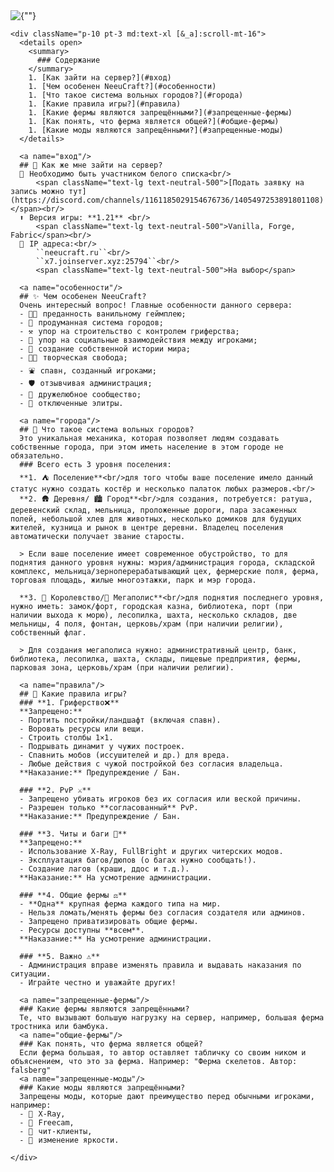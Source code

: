 
<div className="markdown-body p-10 not-md:p-0 !text-white">
  <div className="bg-neutral-800 md:rounded-2xl overflow-hidden shadow-2xl">
    <div className="relative w-full h-100 not-md:h-70 object-contain">
      <Image src={"/Ad_Banner.png"} alt={""} fill className="pointer-events-none object-cover"/>
    </div>

    <div className="p-10 pt-3 md:text-xl [&_a]:scroll-mt-16">
      <details open>
        <summary>
          ### Содержание
        </summary>
        1. [Как зайти на сервер?](#вход)
        1. [Чем особенен NeeuCraft?](#особенности)
        1. [Что такое система вольных городов?](#города)
        1. [Какие правила игры?](#правила)
        1. [Какие фермы являются запрещёнными?](#запрещенные-фермы)
        1. [Как понять, что ферма является общей?](#общие-фермы)
        1. [Какие моды являются запрещёнными?](#запрещенные-моды)
      </details>
      
      <a name="вход"/>
      ## 🚪 Как же мне зайти на сервер? 
      🎫⠀Необходимо быть участником белого списка<br/>
      ⠀⠀⠀<span className="text-lg text-neutral-500">[Подать заявку на запись можно тут](https://discord.com/channels/1161185029154676736/1405497253891801108)</span><br/>
      ⬆️⠀Версия игры: **1.21** <br/>
      ⠀⠀⠀<span className="text-lg text-neutral-500">Vanilla, Forge, Fabric</span><br/>
      🔗⠀IP адреса:<br/>
      ⠀⠀⠀``neeucraft.ru``<br/>
      ⠀⠀⠀``x7.joinserver.xyz:25794``<br/>
      ⠀⠀⠀<span className="text-lg text-neutral-500">На выбор</span>

      <a name="особенности"/>
      ## ✨ Чем особенен NeeuCraft? 
      Очень интересный вопрос! Главные особенности данного сервера: 
      - 🍋‍🟩⠀преданность ванильному геймплею;
      - 🌁⠀продуманная система городов;
      - ⚒️⠀упор на строительство с контролем гриферства;
      - 👥⠀упор на социальные взаимодействия между игроками;
      - 📔⠀создание собственной истории мира;
      - 👩‍🎨⠀творческая свобода;
      - ⛲⠀спавн, созданный игроками;
      - 🛡️⠀отзывчивая администрация;
      - 🔰⠀дружелюбное сообщество;
      - 🛬⠀отключенные элитры.

      <a name="города"/>
      ## 🌇 Что такое система вольных городов? 
      Это уникальная механика, которая позволяет людям создавать собственные города, при этом иметь население в этом городе не обязательно.
      ### Всего есть 3 уровня поселения:
      **1. ⛺ Поселение**<br/>для того чтобы ваше поселение имело данный статус нужно создать костёр и несколько палаток любых размеров.<br/>
      **2. 🛖 Деревня/ 🏙️ Город**<br/>для создания, потребуется: ратуша, деревенский склад, мельница, проложенные дороги, пара засаженных полей, небольшой хлев для животных, несколько домиков для будущих жителей, кузница и рынок в центре деревни. Владелец поселения автоматически получает звание старосты.

      > Если ваше поселение имеет современное обустройство, то для поднятия данного уровня нужны: мэрия/администрация города, складской комплекс, мельница/зерноперерабатывающий цех, фермерские поля, ферма, торговая площадь, жилые многоэтажки, парк и мэр города.

      **3. 🏰 Королевство/🏢 Мегаполис**<br/>для поднятия последнего уровня, нужно иметь: замок/форт, городская казна, библиотека, порт (при наличии выхода к морю), лесопилка, шахта, несколько складов, две мельницы, 4 поля, фонтан, церковь/храм (при наличии религии), собственный флаг.

      > Для создания мегаполиса нужно: административный центр, банк, библиотека, лесопилка, шахта, склады, пищевые предприятия, фермы, парковая зона, церковь/храм (при наличии религии).

      <a name="правила"/>
      ## 📜 Какие правила игры?
      ### **1. Гриферство❌**  
      **Запрещено:**  
      - Портить постройки/ландшафт (включая спавн).  
      - Воровать ресурсы или вещи.  
      - Строить столбы 1×1.  
      - Подрывать динамит у чужих построек.  
      - Спавнить мобов (иссушителей и др.) для вреда.  
      - Любые действия с чужой постройкой без согласия владельца.  
      **Наказание:** Предупреждение / Бан.  

      ### **2. PvP ⚔️**  
      - Запрещено убивать игроков без их согласия или веской причины.  
      - Разрешен только **согласованный** PvP.  
      **Наказание:** Предупреждение / Бан.  

      ### **3. Читы и баги 🚫**  
      **Запрещено:**  
      - Использование X-Ray, FullBright и других читерских модов.  
      - Эксплуатация багов/дюпов (о багах нужно сообщать!).  
      - Создание лагов (краши, ддос и т.д.).  
      **Наказание:** На усмотрение администрации.  

      ### **4. Общие фермы ⚖️**  
      - **Одна** крупная ферма каждого типа на мир.  
      - Нельзя ломать/менять фермы без согласия создателя или админов.  
      - Запрещено приватизировать общие фермы.  
      - Ресурсы доступны **всем**.  
      **Наказание:** На усмотрение администрации.  

      ### **5. Важно ⚠️**  
      - Администрация вправе изменять правила и выдавать наказания по ситуации.  
      - Играйте честно и уважайте других!  

      <a name="запрещенные-фермы"/>
      ### Какие фермы являются запрещёнными?
      Те, что вызывают большую нагрузку на сервер, например, большая ферма тростника или бамбука.  
      <a name="общие-фермы"/>
      ### Как понять, что ферма является общей?
      Если ферма большая, то автор оставляет табличку со своим ником и объяснением, что это за ферма. Например: "Ферма скелетов. Автор: falsberg"
      <a name="запрещенные-моды"/>
      ### Какие моды являются запрещёнными?
      Запрещены моды, которые дают преимущество перед обычными игроками, например: 
      - 🩻⠀X-Ray,
      - 🎥⠀Freecam,
      - 👾⠀чит-клиенты,
      - 🔆⠀изменение яркости.
      
    </div>
  </div>
</div>
